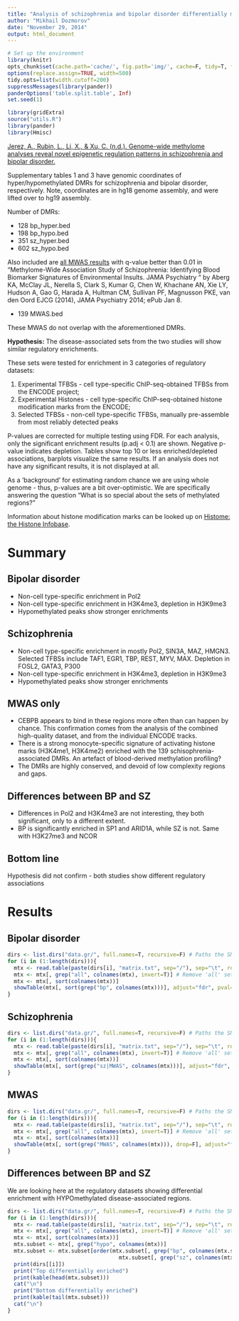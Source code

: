 ```yaml
---
title: "Analysis of schizophrenia and bipolar disorder differentially methylated regions"
author: "Mikhail Dozmorov"
date: "November 29, 2014"
output: html_document
---
```


```r
# Set up the environment
library(knitr) 
opts_chunk$set(cache.path='cache/', fig.path='img/', cache=F, tidy=T, fig.keep='high', dpi=300, out.width=700, echo=F, autodep=T, width=200, comment=NA)
options(replace.assign=TRUE, width=500)
tidy.opts=list(width.cutoff=200)
suppressMessages(library(pander))
panderOptions('table.split.table', Inf)
set.seed(1)
```

```r
library(gridExtra)
source("utils.R")
library(pander)
library(Hmisc)
```

[Jerez, A., Rubin, L., Li, X., & Xu, C. (n.d.). Genome-wide methylome analyses reveal novel epigenetic regulation patterns in schizophrenia and bipolar disorder.](http://www.hindawi.com/journals/bmri/aa/201587/)

Supplementary tables 1 and 3 have genomic coordinates of  hyper/hypomethylated DMRs for schizophrenia and bipolar disorder, respectively. Note, coordinates are in hg18 genome assembly, and were lifted over to hg19 assembly. 

Number of DMRs:

- 128 bp_hyper.bed
- 198 bp_hypo.bed
- 351 sz_hyper.bed
- 602 sz_hypo.bed

Also included are [all MWAS results](http://www.people.vcu.edu/~ejvandenoord/Supplemental%20table%20-%20All%20MWAS%20results%20with%20q-value%20better%20than%200%2001.csv) with q-value better than 0.01 in “Methylome-Wide Association Study of Schizophrenia: Identifying Blood Biomarker Signatures of Environmental Insults. JAMA Psychiatry “ by Aberg KA, McClay JL, Nerella S, Clark S, Kumar G, Chen W, Khachane AN, Xie LY, Hudson A, Gao G, Harada A, Hultman CM, Sullivan PF, Magnusson PKE, van den Oord EJCG (2014), JAMA Psychiatry 2014; ePub Jan 8.

- 139 MWAS.bed

These MWAS do not overlap with the aforementioned DMRs.

**Hypothesis:** The disease-associated sets from the two studies will show similar regulatory enrichments.

These sets were tested for enrichment in 3 categories of regulatory datasets:

1) Experimental TFBSs - cell type-specific ChIP-seq-obtained TFBSs from the ENCODE project;
2) Experimental Histones - cell type-specific ChIP-seq-obtained histone modification marks from the ENCODE;
3) Selected TFBSs - non-cell type-specific TFBSs, manually pre-assemble from most reliably detected peaks

P-values are corrected for multiple testing using FDR. For each analysis, only the significant enrichment results (p.adj < 0.1) are shown. Negative p-value indicates depletion. Tables show top 10 or less enriched/depleted associations, barplots visualize the same results. If an analysis does not have any significant results, it is not displayed at all.

As a 'background' for estimating random chance we are using whole genome - thus, p-values  are a bit over-optimistic. We are specifically answering the question "What is so special about the sets of methylated regions?"

Information about histone modification marks can be looked up on [Histome: the Histone Infobase](http://www.actrec.gov.in/histome/searchgoog.php).

Summary
===
Bipolar disorder
---
- Non-cell type-specific enrichment in Pol2
- Non-cell type-specific enrichment in H3K4me3, depletion in H3K9me3
- Hypomethylated peaks show stronger enrichments

Schizophrenia
---
- Non-cell type-specific enrichment in mostly Pol2, SIN3A, MAZ, HMGN3. Selected TFBSs include TAF1, EGR1, TBP, REST, MYV, MAX. Depletion in FOSL2, GATA3, P300
- Non-cell type-specific enrichment in H3K4me3, depletion in H3K9me3
- Hypomethylated peaks show stronger enrichments

MWAS only
---
- CEBPB appears to bind in these regions more often than can happen by chance. This confirmation comes from the analysis of the combined high-quality dataset, and from the individual ENCODE tracks.
- There is a strong monocyte-specific signature of activating histone marks (H3K4me1, H3K4me2) enriched with the 139 schisophrenia-associated DMRs. An artefact of blood-derived methylation profiling?
- The DMRs are highly conserved, and devoid of low complexity regions and gaps.

Differences between BP and SZ
---
- Differences in Pol2 and H3K4me3 are not interesting, they both significant, only to a different extent.
- BP is significantly enriched in SP1 and ARID1A, while SZ is not. Same with H3K27me3 and NCOR

Bottom line
---
Hypothesis did not confirm - both studies show different regulatory associations

Results
===

Bipolar disorder
---

```r
dirs <- list.dirs("data.gr/", full.names=T, recursive=F) # Paths the SNP sets analyses
for (i in (1:length(dirs))){
  mtx <- read.table(paste(dirs[i], "matrix.txt", sep="/"), sep="\t", row.names=1, header=T)
  mtx <- mtx[, grep("all", colnames(mtx), invert=T)] # Remove 'all' sets that wereincorrectly created and run
  mtx <- mtx[, sort(colnames(mtx))]
  showTable(mtx[, sort(grep("bp", colnames(mtx)))], adjust="fdr", pval=0.1)
}
```

Schizophrenia
---

```r
dirs <- list.dirs("data.gr/", full.names=T, recursive=F) # Paths the SNP sets analyses
for (i in (1:length(dirs))){
  mtx <- read.table(paste(dirs[i], "matrix.txt", sep="/"), sep="\t", row.names=1, header=T)
  mtx <- mtx[, grep("all", colnames(mtx), invert=T)] # Remove 'all' sets that wereincorrectly created and run
  mtx <- mtx[, sort(colnames(mtx))]
  showTable(mtx[, sort(grep("sz|MWAS", colnames(mtx)))], adjust="fdr", pval=0.1)
}
```

MWAS
---

```r
dirs <- list.dirs("data.gr/", full.names=T, recursive=F) # Paths the SNP sets analyses
for (i in (1:length(dirs))){
  mtx <- read.table(paste(dirs[i], "matrix.txt", sep="/"), sep="\t", row.names=1, header=T)
  mtx <- mtx[, grep("all", colnames(mtx), invert=T)] # Remove 'all' sets that wereincorrectly created and run
  mtx <- mtx[, sort(colnames(mtx))]
  showTable(mtx[, sort(grep("MWAS", colnames(mtx))), drop=F], adjust="fdr", pval=0.1)
}
```

Differences between BP and SZ
---
We are looking here at the regulatory datasets showing differential enrichment with HYPOmethylated disease-associated regions.
```r
dirs <- list.dirs("data.gr/", full.names=T, recursive=F) # Paths the SNP sets analyses
for (i in (1:length(dirs))){
  mtx <- read.table(paste(dirs[i], "matrix.txt", sep="/"), sep="\t", row.names=1, header=T)
  mtx <- mtx[, grep("all", colnames(mtx), invert=T)] # Remove 'all' sets that wereincorrectly created and run
  mtx <- mtx[, sort(colnames(mtx))]
  mtx.subset <- mtx[, grep("hypo", colnames(mtx))]
  mtx.subset <- mtx.subset[order(mtx.subset[, grep("bp", colnames(mtx.subset))] - 
                                   mtx.subset[, grep("sz", colnames(mtx.subset))]), ]
  print(dirs[[i]])
  print("Top differentially enriched")
  print(kable(head(mtx.subset)))
  cat("\n")
  print("Bottom differentially enriched")
  print(kable(tail(mtx.subset)))
  cat("\n")
}
```

